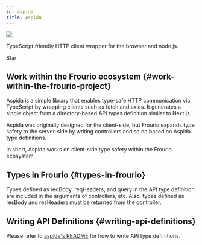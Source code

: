 ```yaml
---
id: aspida
title: Aspida
---
```


<div style={{ textAlign: 'center', padding: '16px' }}>
  <img src="https://aspida.github.io/aspida/logos/svg/black.svg" style={{ width: '50%' }} />
</div>


<div style={{ textAlign: 'center' }}>
  <p>TypeScript friendly HTTP client wrapper for the browser and node.js.</p>
  <GitHubButton
    href="https://github.com/aspida/aspida"
    data-icon="octicon-star"
    data-size="large"
    data-show-count={true}
    aria-label="Star aspida/aspida on GitHub"
  >
    Star
  </GitHubButton>
</div>

## Work within the Frourio ecosystem {#work-within-the-frourio-project}

Aspida is a simple library that enables type-safe HTTP communication via TypeScript by wrapping clients such as fetch and axios. It generates a single object from a directory-based API types definition similar to Next.js.

Aspida was originally designed for the client-side, but Frourio expands type safety to the server-side by writing controllers and so on based on Aspida type definitions.

In short, Aspida works on client-side type safety within the Frourio ecosystem.

## Types in Frourio {#types-in-frourio}

Types defined as reqBody, reqHeaders, and query in the API type definition are included in the arguments of controllers, etc. Also, types defined as resBody and resHeaders must be returned from the controller.

## Writing API Definitions {#writing-api-definitions}

Please refer to [aspida's README](https://github.com/aspida/aspida/tree/master/packages/aspida#readme) for how to write API type definitions.
